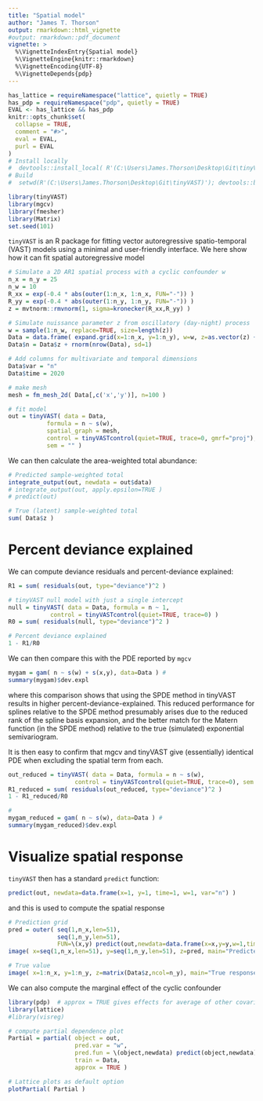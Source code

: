 ```yaml
---
title: "Spatial model"
author: "James T. Thorson"
output: rmarkdown::html_vignette
#output: rmarkdown::pdf_document
vignette: >
  %\VignetteIndexEntry{Spatial model}
  %\VignetteEngine{knitr::rmarkdown}
  %\VignetteEncoding{UTF-8}
  %\VignetteDepends{pdp}
---
```


```r
has_lattice = requireNamespace("lattice", quietly = TRUE)
has_pdp = requireNamespace("pdp", quietly = TRUE)
EVAL <- has_lattice && has_pdp
knitr::opts_chunk$set(
  collapse = TRUE,
  comment = "#>",
  eval = EVAL,
  purl = EVAL
)
# Install locally
#  devtools::install_local( R'(C:\Users\James.Thorson\Desktop\Git\tinyVAST)', force=TRUE )
# Build
#  setwd(R'(C:\Users\James.Thorson\Desktop\Git\tinyVAST)'); devtools::build_rmd("vignettes/spatial.Rmd"); rmarkdown::render( "vignettes/spatial.Rmd", rmarkdown::pdf_document())
```

```r
library(tinyVAST)
library(mgcv)
library(fmesher)
library(Matrix)
set.seed(101)
```

`tinyVAST` is an R package for fitting vector autoregressive spatio-temporal (VAST) models using a minimal and user-friendly interface.
We here show how it can fit spatial autoregressive model

```r
# Simulate a 2D AR1 spatial process with a cyclic confounder w
n_x = n_y = 25
n_w = 10
R_xx = exp(-0.4 * abs(outer(1:n_x, 1:n_x, FUN="-")) )
R_yy = exp(-0.4 * abs(outer(1:n_y, 1:n_y, FUN="-")) )
z = mvtnorm::rmvnorm(1, sigma=kronecker(R_xx,R_yy) )

# Simulate nuissance parameter z from oscillatory (day-night) process
w = sample(1:n_w, replace=TRUE, size=length(z))
Data = data.frame( expand.grid(x=1:n_x, y=1:n_y), w=w, z=as.vector(z) + cos(w/n_w*2*pi))
Data$n = Data$z + rnorm(nrow(Data), sd=1)

# Add columns for multivariate and temporal dimensions
Data$var = "n"
Data$time = 2020

# make mesh
mesh = fm_mesh_2d( Data[,c('x','y')], n=100 )

# fit model
out = tinyVAST( data = Data,
           formula = n ~ s(w),
           spatial_graph = mesh,
           control = tinyVASTcontrol(quiet=TRUE, trace=0, gmrf="proj"),
           sem = "" )
```

We can then calculate the area-weighted total abundance:
```r
# Predicted sample-weighted total
integrate_output(out, newdata = out$data)
# integrate_output(out, apply.epsilon=TRUE )
# predict(out)

# True (latent) sample-weighted total
sum( Data$z )
```


# Percent deviance explained

We can compute deviance residuals and percent-deviance explained:

```r
R1 = sum( residuals(out, type="deviance")^2 )

# tinyVAST null model with just a single intercept
null = tinyVAST( data = Data, formula = n ~ 1,
            control = tinyVASTcontrol(quiet=TRUE, trace=0) )
R0 = sum( residuals(null, type="deviance")^2 )

# Percent deviance explained
1 - R1/R0
```

We can then compare this with the PDE reported by `mgcv`
```r
mygam = gam( n ~ s(w) + s(x,y), data=Data ) #
summary(mygam)$dev.expl
```

where this comparison shows that using the SPDE method in tinyVAST results in higher percent-deviance-explained.  This reduced performance for splines relative to the SPDE method presumably arises due to the reduced rank of the spline basis expansion, and the better match for the Matern function (in the SPDE method) relative to the true (simulated) exponential semivariogram.

It is then easy to confirm that mgcv and tinyVAST give (essentially) identical PDE when excluding the spatial term from each.

```r
out_reduced = tinyVAST( data = Data, formula = n ~ s(w),
                   control = tinyVASTcontrol(quiet=TRUE, trace=0), sem = "" )
R1_reduced = sum( residuals(out_reduced, type="deviance")^2 )
1 - R1_reduced/R0

#
mygam_reduced = gam( n ~ s(w), data=Data ) #
summary(mygam_reduced)$dev.expl
```

# Visualize spatial response

`tinyVAST` then has a standard `predict` function:
```r
predict(out, newdata=data.frame(x=1, y=1, time=1, w=1, var="n") )
```

and this is used to compute the spatial response
```r
# Prediction grid
pred = outer( seq(1,n_x,len=51),
              seq(1,n_y,len=51),
              FUN=\(x,y) predict(out,newdata=data.frame(x=x,y=y,w=1,time=1,var="n")) )
image( x=seq(1,n_x,len=51), y=seq(1,n_y,len=51), z=pred, main="Predicted response" )

# True value
image( x=1:n_x, y=1:n_y, z=matrix(Data$z,ncol=n_y), main="True response" )
```

We can also compute the marginal effect of the cyclic confounder
```r
library(pdp)  # approx = TRUE gives effects for average of other covariates
library(lattice)
#library(visreg)

# compute partial dependence plot
Partial = partial( object = out,
                   pred.var = "w",
                   pred.fun = \(object,newdata) predict(object,newdata),
                   train = Data,
                   approx = TRUE )

# Lattice plots as default option
plotPartial( Partial )
```
